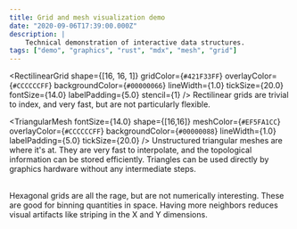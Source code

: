 ```yaml
---
title: Grid and mesh visualization demo
date: "2020-09-06T17:39:00.000Z"
description: |
    Technical demonstration of interactive data structures.
tags: ["demo", "graphics", "rust", "mdx", "mesh", "grid"]
---
```


<RectilinearGrid 
    shape={[16, 16, 1]} 
    gridColor={`#421F33FF`}
    overlayColor={`#CCCCCCFF`}
    backgroundColor={`#00000066`}
    lineWidth={1.0}
    tickSize={20.0}
    fontSize={14.0}
    labelPadding={5.0}
    stencil={1}
/>
<StyledCaption>
    Rectilinear grids are trivial to index, and very fast, but are
    not particularly flexible.
</StyledCaption>
<br/>

<TriangularMesh
    fontSize={14.0}
    shape={[16,16]}
    meshColor={`#EF5FA1CC`}
    overlayColor={`#CCCCCCFF`}
    backgroundColor={`#00000088`}
    lineWidth={1.0}
    labelPadding={5.0}
    tickSize={20.0}
/>
<StyledCaption>
    Unstructured triangular meshes are where it's at. They are very fast to interpolate,
    and the topological information can be stored efficiently. Triangles can be used
    directly by graphics hardware without any intermediate steps. 
</StyledCaption>

<br/>
<HexagonalGrid
    font={`14px Arial`}
    shape={[12,12]}
    gridColor={`#EF5FA1FF`}
    overlayColor={`#77CCFFFF`}
    backgroundColor={`#00000088`}
    caption={`HexagonalGrid`}
    alpha={1.0}
    lineWidth={1.0}
/>
<StyledCaption>
    Hexagonal grids are all the rage, but are not numerically interesting. These are
    good for binning quantities in space. Having more neighbors reduces visual artifacts
    like striping in the X and Y dimensions. 
</StyledCaption>